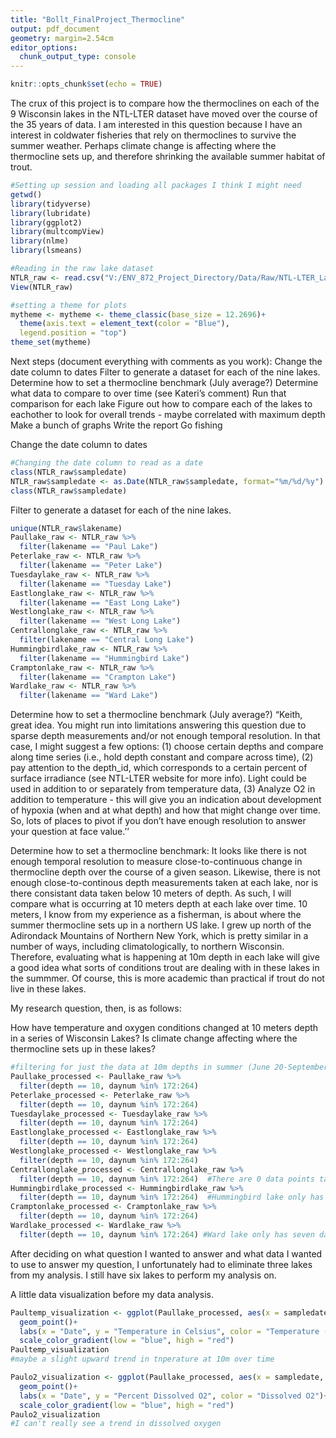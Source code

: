 ```yaml
---
title: "Bollt_FinalProject_Thermocline"
output: pdf_document
geometry: margin=2.54cm
editor_options: 
  chunk_output_type: console
---
```


```r
knitr::opts_chunk$set(echo = TRUE)
```

The crux of this project is to compare how the thermoclines on each of the 9 Wisconsin lakes in the NTL-LTER dataset have moved over the course of the 35 years of data. I am interested in this question because I have an interest in coldwater fisheries that rely on thermoclines to survive the summer weather. Perhaps climate change is affecting where the thermocline sets up, and therefore shrinking the available summer habitat of trout.
```r
#Setting up session and loading all packages I think I might need
getwd()
library(tidyverse)
library(lubridate)
library(ggplot2)
library(multcompView)
library(nlme)
library(lsmeans)

#Reading in the raw lake dataset
NTLR_raw <- read.csv("V:/ENV_872_Project_Directory/Data/Raw/NTL-LTER_Lake_ChemistryPhysics_Raw.csv")
View(NTLR_raw)

#setting a theme for plots
mytheme <- mytheme <- theme_classic(base_size = 12.2696)+
  theme(axis.text = element_text(color = "Blue"),
  legend.position = "top")
theme_set(mytheme)
```
Next steps (document everything with comments as you work):
Change the date column to dates
Filter to generate a dataset for each of the nine lakes.
Determine how to set a thermocline benchmark (July average?)
Determine what data to compare to over time (see Kateri's comment)
Run that comparison for each lake
Figure out how to compare each of the lakes to eachother to look for overall trends - maybe correlated with maximum depth
Make a bunch of graphs
Write the report
Go fishing

Change the date column to dates
```r
#Changing the date column to read as a date
class(NTLR_raw$sampledate)
NTLR_raw$sampledate <- as.Date(NTLR_raw$sampledate, format="%m/%d/%y")
class(NTLR_raw$sampledate)
```

Filter to generate a dataset for each of the nine lakes.
```r
unique(NTLR_raw$lakename)
Paullake_raw <- NTLR_raw %>%
  filter(lakename == "Paul Lake")
Peterlake_raw <- NTLR_raw %>%
  filter(lakename == "Peter Lake")
Tuesdaylake_raw <- NTLR_raw %>%
  filter(lakename == "Tuesday Lake")
Eastlonglake_raw <- NTLR_raw %>%
  filter(lakename == "East Long Lake")
Westlonglake_raw <- NTLR_raw %>%
  filter(lakename == "West Long Lake")
Centrallonglake_raw <- NTLR_raw %>%
  filter(lakename == "Central Long Lake")
Hummingbirdlake_raw <- NTLR_raw %>%
  filter(lakename == "Hummingbird Lake")
Cramptonlake_raw <- NTLR_raw %>%
  filter(lakename == "Crampton Lake")
Wardlake_raw <- NTLR_raw %>%
  filter(lakename == "Ward Lake")
```
Determine how to set a thermocline benchmark (July average?)
"Keith, great idea. You might run into limitations answering this question due to sparse depth measurements and/or not enough temporal resolution. In that case, I might suggest a few options: (1) choose certain depths and compare along time series (i.e., hold depth constant and compare across time), (2) pay attention to the depth_id, which corresponds to a certain percent of surface irradiance (see NTL-LTER website for more info). Light could be used in addition to or separately from temperature data, (3) Analyze O2 in addition to temperature - this will give you an indication about development of hypoxia (when and at what depth) and how that might change over time. So, lots of places to pivot if you don't have enough resolution to answer your question at face value.''

Determine how to set a thermocline benchmark:
It looks like there is not enough temporal resolution to measure close-to-continuous change in thermocline depth over the course of a given season. Likewise, there is not enough close-to-continous depth measurements taken at each lake, nor is there consistant data taken below 10 meters of depth. As such, I will compare what is occurring at 10 meters depth at each lake over time. 10 meters, I know from my experience as a fisherman, is about where the summer thermocline sets up in a northern US lake. I grew up north of the Adirondack Mountains of Northern New York, which is pretty similar in a number of ways, including climatologically, to northern Wisconsin. Therefore, evaluating what is happening at 10m depth in each lake will give a good idea what sorts of conditions trout are dealing with in these lakes in the summmer. Of course, this is more academic than practical if trout do not live in these lakes.

My research question, then, is as follows:

How have temperature and oxygen conditions changed at 10 meters depth in a series of Wisconsin Lakes? Is climate change affecting where the thermocline sets up in these lakes?
```r
#filtering for just the data at 10m depths in summer (June 20-September 21)
Paullake_processed <- Paullake_raw %>%
  filter(depth == 10, daynum %in% 172:264)
Peterlake_processed <- Peterlake_raw %>%
  filter(depth == 10, daynum %in% 172:264)
Tuesdaylake_processed <- Tuesdaylake_raw %>%
  filter(depth == 10, daynum %in% 172:264)
Eastlonglake_processed <- Eastlonglake_raw %>%
  filter(depth == 10, daynum %in% 172:264)
Westlonglake_processed <- Westlonglake_raw %>%
  filter(depth == 10, daynum %in% 172:264)
Centrallonglake_processed <- Centrallonglake_raw %>%
  filter(depth == 10, daynum %in% 172:264)  #There are 0 data points taken on Central Long Lake below 4 meters. Unfortunately, I am going to have to eliminate Central Long Lake from my analysis.
Hummingbirdlake_processed <- Hummingbirdlake_raw %>%
  filter(depth == 10, daynum %in% 172:264)  #Hummingbird lake only has data from 3 years, and only one datapoint is below 7 meters. Unfortunately, I am going to have to eliminate Hummingbird Lake from my analysis.
Cramptonlake_processed <- Cramptonlake_raw %>%
  filter(depth == 10, daynum %in% 172:264)
Wardlake_processed <- Wardlake_raw %>%
  filter(depth == 10, daynum %in% 172:264) #Ward lake only has seven datapoints below 7 meters. Unfortunately, I am going to have to eliminate Ward Lake from my analysis.
```
After deciding on what question I wanted to answer and what data I wanted to use to answer my question, I unfortunately had to eliminate three lakes from my analysis. I still have six lakes to perform my analysis on.

A little data visualization before my data analysis.
```r
Paultemp_visualization <- ggplot(Paullake_processed, aes(x = sampledate, y = temperature_C, color = temperature_C))+
  geom_point()+
  labs(x = "Date", y = "Temperature in Celsius", color = "Temperature (Degrees Celsius)")+
  scale_color_gradient(low = "blue", high = "red")
Paultemp_visualization
#maybe a slight upward trend in tnperature at 10m over time

Paulo2_visualization <- ggplot(Paullake_processed, aes(x = sampledate, y = dissolvedOxygen, color = dissolvedOxygen))+
  geom_point()+
  labs(x = "Date", y = "Percent Dissolved O2", color = "Dissolved O2")+
  scale_color_gradient(low = "blue", high = "red")
Paulo2_visualization
#I can't really see a trend in dissolved oxygen
```

